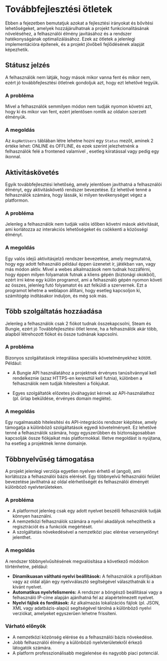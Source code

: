 # Továbbfejlesztési ötletek
Ebben a fejezetben bemutatjuk azokat a fejlesztési irányokat és bővítési lehetőségeket, amelyek hozzájárulhatnak a projekt funkcionalitásának növeléséhez, a felhasználói élmény javításához és a rendszer hatékonyságának optimalizálásához. Ezek az ötletek a jelenlegi implementációra építenek, és a projekt jövőbeli fejlődésének alapját képezhetik.

## Státusz jelzés
A felhasználók nem látják, hogy mások mikor vanna fent és mikor nem, ezért jó továbbfejlesztési ötletnek gondoljuk azt, hogy ezt lehetővé tegyük.
### A probléma
Mivel a felhasználók semmilyen módon nem tudják nyomon követni azt, hogy ki és mikor van fent, ezért jelentősen romlik az oldalon szerzett élményük.
### A megoldás
Az `AspNetUsers` táblában létre lehetne hozni egy `Status` mezőt, aminek 2 értéke lehet: ONLINE és OFFLINE, és ezek szerint jelezhetnénk a felhasználók felé a frontened valamivel , esetleg kiiratással vagy pedig egy ikonnal.


## Aktivitáskövetés
Egyik továbbfejlesztési lehetőség, amely jelentősen javíthatná a felhasználói élményt, egy aktivitáskövető rendszer bevezetése. Ez lehetővé tenné a felhasználók számára, hogy lássák, ki milyen tevékenységet végez a platformon.

### A probléma
Jelenleg a felhasználók nem tudják valós időben követni mások aktivitását, ami korlátozza az interakciós lehetőségeket és csökkenti a közösségi élményt.

### A megoldás
Egy valós idejű aktivitásjelző rendszer bevezetése, amely megmutatná, hogy egy adott felhasználó például éppen üzenetet ír, játékban van, vagy más módon aktív. Mivel a webes alkalmazások nem tudnak hozzáférni, hogy éppen milyen folyamatok futnak a kliens gépén (biztonági okokból), ezért írni kéne egy külön programot, ami a felhasználó gépén nyomon követi az összes, jelenleg futó folyamatot és azt felküldi a szervernek. Ezt a programot lehetne a weblapon állítani, hogy esetleg kapcsoljon ki, számítógép indításakor induljon, és még sok más.

## Több szolgáltatás hozzáadása
Jelenleg a felhasználók csak 2 fiókot tudnak összekapcsolni, Steam és Bungie, ezért jó Továbbfejlesztési ötlet lenne, ha a felhasználók akár több, alapból létrehozott fiókot és össze tudnának kapcsolni.


### A probléma
Bizonyos szolgáltatások integrálása speciális követelményekhez kötött. Például:

- A Bungie API használatához a projektnek érvényes tanúsítvánnyal kell rendelkeznie (azaz HTTPS-en keresztül kell futnia), különben a felhasználók nem tudják hitelesíteni a fiókjukat.

- Egyes szolgáltatók előzetes jóváhagyást kérnek az API-használathoz (pl. űrlap beküldése, érvényes domain megléte).

### A megoldás
Egy rugalmasabb hitelesítési és API-integrációs rendszer kiépítése, amely támogatja a különböző szolgáltatások egyedi követelményeit. Ez lehetővé tenné a felhasználók számára, hogy egyszerűbben és biztonságosabban kapcsolják össze fiókjaikat más platformokkal. Illetve megoldást is nyújtana, ha esetleg a projektnek lenne domainje.


## Többnyelvűség támogatása
A projekt jelenlegi verziója egyetlen nyelven érhető el (angol), ami korlátozza a felhasználói bázis elérését. Egy többnyelvű felhasználói felület bevezetése javíthatná az oldal elérhetőségét és felhasználói élményét különböző nyelvterületeken.  

### A probléma
- A platformot jelenleg csak egy adott nyelvet beszélő felhasználók tudják könnyen használni.  
- A nemzetközi felhasználók számára a nyelvi akadályok nehezíthetik a regisztrációt és a funkciók megértését.  
- A szolgáltatás növekedésével a nemzetközi piac elérése versenyelőnyt jelenthet.  

### A megoldás
A rendszer többnyelvűsítésének megvalósítása a következő módokon történhetne, például:  
- **Dinamikuasan váltható nyelvi beállítások:** A felhasználók a profiljukban vagy az oldal alján egy nyelvválasztó segítségével választhatnák ki a kívánt nyelvet.  
- **Automatikus nyelvfelismerés:** A rendszer a böngésző beállításai vagy a felhasználó IP-címe alapján ajánlhatná fel az alapértelmezett nyelvet.  
- **Nyelvi fájlok és fordítások:** Az alkalmazás lokalizációs fájlok (pl. JSON, XML vagy adatbázis-alapú) segítségével tárolná a különböző nyelvi verziókat, amelyeket egyszerűen lehetne frissíteni.  
### Várható előnyök
- A nemzetközi közönség elérése és a felhasználói bázis növekedése.  
- Jobb felhasználói élmény a különböző nyelvterületekről érkező látogatók számára.  
- A platform professzionálisabb megjelenése és nagyobb piaci potenciál.  
